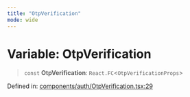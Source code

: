 ```yaml
---
title: "OtpVerification"
mode: wide
---
```

  
# Variable: OtpVerification

> `const` **OtpVerification**: `React.FC`\<`OtpVerificationProps`\>

Defined in: [components/auth/OtpVerification.tsx:29](https://github.com/tkhq/sdk/blob/main/packages/sdk-react/src/components/auth/OtpVerification.tsx#L29)
